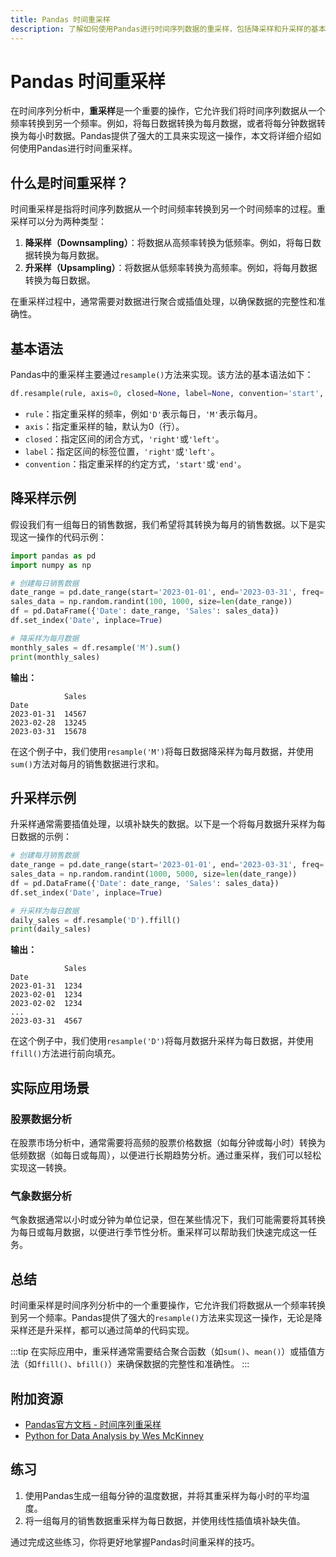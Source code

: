 ```yaml
---
title: Pandas 时间重采样
description: 了解如何使用Pandas进行时间序列数据的重采样，包括降采样和升采样的基本概念、代码示例和实际应用场景。
---
```


# Pandas 时间重采样

在时间序列分析中，**重采样**是一个重要的操作，它允许我们将时间序列数据从一个频率转换到另一个频率。例如，将每日数据转换为每月数据，或者将每分钟数据转换为每小时数据。Pandas提供了强大的工具来实现这一操作，本文将详细介绍如何使用Pandas进行时间重采样。

## 什么是时间重采样？

时间重采样是指将时间序列数据从一个时间频率转换到另一个时间频率的过程。重采样可以分为两种类型：

1. **降采样（Downsampling）**：将数据从高频率转换为低频率。例如，将每日数据转换为每月数据。
2. **升采样（Upsampling）**：将数据从低频率转换为高频率。例如，将每月数据转换为每日数据。

在重采样过程中，通常需要对数据进行聚合或插值处理，以确保数据的完整性和准确性。

## 基本语法

Pandas中的重采样主要通过`resample()`方法来实现。该方法的基本语法如下：

```python
df.resample(rule, axis=0, closed=None, label=None, convention='start', kind=None, loffset=None, base=None, on=None, level=None)
```

- `rule`：指定重采样的频率，例如`'D'`表示每日，`'M'`表示每月。
- `axis`：指定重采样的轴，默认为0（行）。
- `closed`：指定区间的闭合方式，`'right'`或`'left'`。
- `label`：指定区间的标签位置，`'right'`或`'left'`。
- `convention`：指定重采样的约定方式，`'start'`或`'end'`。

## 降采样示例

假设我们有一组每日的销售数据，我们希望将其转换为每月的销售数据。以下是实现这一操作的代码示例：

```python
import pandas as pd
import numpy as np

# 创建每日销售数据
date_range = pd.date_range(start='2023-01-01', end='2023-03-31', freq='D')
sales_data = np.random.randint(100, 1000, size=len(date_range))
df = pd.DataFrame({'Date': date_range, 'Sales': sales_data})
df.set_index('Date', inplace=True)

# 降采样为每月数据
monthly_sales = df.resample('M').sum()
print(monthly_sales)
```

**输出：**

```
            Sales
Date             
2023-01-31  14567
2023-02-28  13245
2023-03-31  15678
```

在这个例子中，我们使用`resample('M')`将每日数据降采样为每月数据，并使用`sum()`方法对每月的销售数据进行求和。

## 升采样示例

升采样通常需要插值处理，以填补缺失的数据。以下是一个将每月数据升采样为每日数据的示例：

```python
# 创建每月销售数据
date_range = pd.date_range(start='2023-01-01', end='2023-03-31', freq='M')
sales_data = np.random.randint(1000, 5000, size=len(date_range))
df = pd.DataFrame({'Date': date_range, 'Sales': sales_data})
df.set_index('Date', inplace=True)

# 升采样为每日数据
daily_sales = df.resample('D').ffill()
print(daily_sales)
```

**输出：**

```
            Sales
Date             
2023-01-31  1234
2023-02-01  1234
2023-02-02  1234
...
2023-03-31  4567
```

在这个例子中，我们使用`resample('D')`将每月数据升采样为每日数据，并使用`ffill()`方法进行前向填充。

## 实际应用场景

### 股票数据分析

在股票市场分析中，通常需要将高频的股票价格数据（如每分钟或每小时）转换为低频数据（如每日或每周），以便进行长期趋势分析。通过重采样，我们可以轻松实现这一转换。

### 气象数据分析

气象数据通常以小时或分钟为单位记录，但在某些情况下，我们可能需要将其转换为每日或每月数据，以便进行季节性分析。重采样可以帮助我们快速完成这一任务。

## 总结

时间重采样是时间序列分析中的一个重要操作，它允许我们将数据从一个频率转换到另一个频率。Pandas提供了强大的`resample()`方法来实现这一操作，无论是降采样还是升采样，都可以通过简单的代码实现。

:::tip
在实际应用中，重采样通常需要结合聚合函数（如`sum()`、`mean()`）或插值方法（如`ffill()`、`bfill()`）来确保数据的完整性和准确性。
:::

## 附加资源

- [Pandas官方文档 - 时间序列重采样](https://pandas.pydata.org/pandas-docs/stable/user_guide/timeseries.html#resampling)
- [Python for Data Analysis by Wes McKinney](https://www.oreilly.com/library/view/python-for-data/9781491957653/)

## 练习

1. 使用Pandas生成一组每分钟的温度数据，并将其重采样为每小时的平均温度。
2. 将一组每月的销售数据重采样为每日数据，并使用线性插值填补缺失值。

通过完成这些练习，你将更好地掌握Pandas时间重采样的技巧。